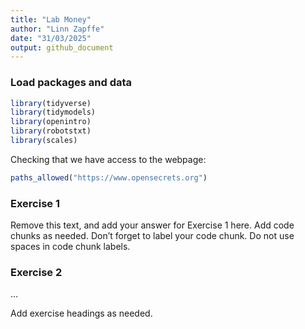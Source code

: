 ```yaml
---
title: "Lab Money"
author: "Linn Zapffe"
date: "31/03/2025"
output: github_document
---
```


### Load packages and data

```r
library(tidyverse) 
library(tidymodels)
library(openintro)
library(robotstxt)
library(scales)
```

Checking that we have access to the webpage:
```r
paths_allowed("https://www.opensecrets.org")
```



### Exercise 1

Remove this text, and add your answer for Exercise 1 here.
Add code chunks as needed.
Don't forget to label your code chunk.
Do not use spaces in code chunk labels.

### Exercise 2

...

Add exercise headings as needed.
